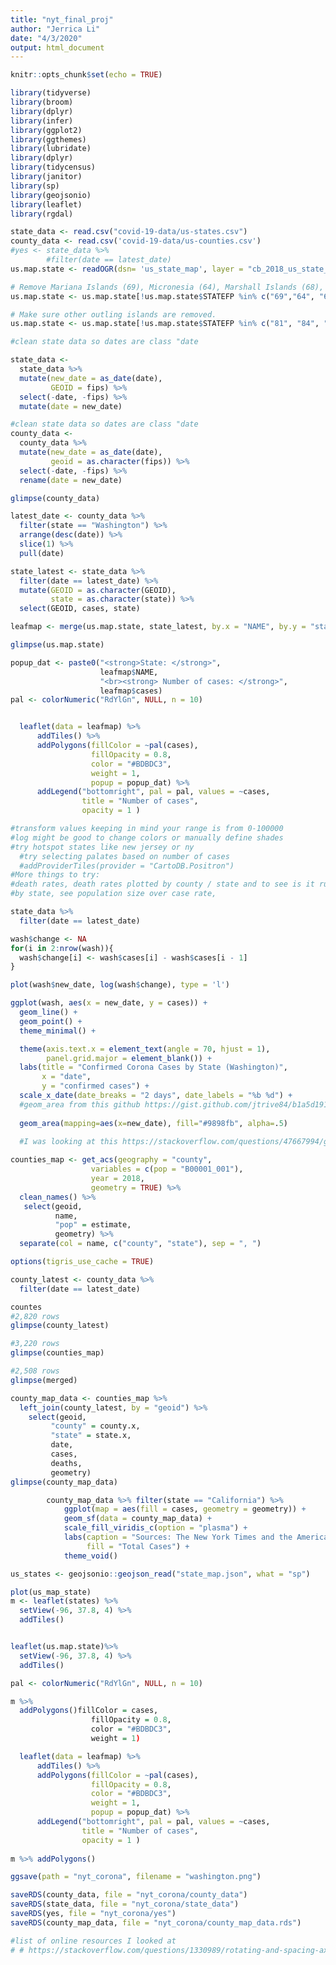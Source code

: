 ```yaml
---
title: "nyt_final_proj"
author: "Jerrica Li"
date: "4/3/2020"
output: html_document
---
```


```r
knitr::opts_chunk$set(echo = TRUE)
```

```r
library(tidyverse)
library(broom)
library(dplyr)
library(infer)
library(ggplot2)
library(ggthemes)
library(lubridate)
library(dplyr)
library(tidycensus)
library(janitor)
library(sp)
library(geojsonio)
library(leaflet)
library(rgdal)
```

```r
state_data <- read.csv("covid-19-data/us-states.csv") 
county_data <- read.csv('covid-19-data/us-counties.csv')
#yes <- state_data %>% 
        #filter(date == latest_date)
us.map.state <- readOGR(dsn= 'us_state_map', layer = "cb_2018_us_state_5m", stringsAsFactors = FALSE)

# Remove Mariana Islands (69), Micronesia (64), Marshall Islands (68), Palau (70), Minor Islands (74)
us.map.state <- us.map.state[!us.map.state$STATEFP %in% c("69","64", "68", "70", "74"),]

# Make sure other outling islands are removed.
us.map.state <- us.map.state[!us.map.state$STATEFP %in% c("81", "84", "86", "87", "89", "71", "76","95", "79"),]
```

```r
#clean state data so dates are class "date

state_data <- 
  state_data %>% 
  mutate(new_date = as_date(date),
         GEOID = fips) %>% 
  select(-date, -fips) %>% 
  mutate(date = new_date)

#clean state data so dates are class "date
county_data <- 
  county_data %>% 
  mutate(new_date = as_date(date),
         geoid = as.character(fips)) %>% 
  select(-date, -fips) %>% 
  rename(date = new_date)

glimpse(county_data)
```

```r

latest_date <- county_data %>% 
  filter(state == "Washington") %>% 
  arrange(desc(date)) %>% 
  slice(1) %>% 
  pull(date)

state_latest <- state_data %>% 
  filter(date == latest_date) %>% 
  mutate(GEOID = as.character(GEOID), 
         state = as.character(state)) %>% 
  select(GEOID, cases, state)

leafmap <- merge(us.map.state, state_latest, by.x = "NAME", by.y = "state")

glimpse(us.map.state)

popup_dat <- paste0("<strong>State: </strong>",
                    leafmap$NAME,
                    "<br><strong> Number of cases: </strong>",
                    leafmap$cases)
pal <- colorNumeric("RdYlGn", NULL, n = 10)


  leaflet(data = leafmap) %>% 
      addTiles() %>%
      addPolygons(fillColor = ~pal(cases),
                  fillOpacity = 0.8,
                  color = "#BDBDC3",
                  weight = 1,
                  popup = popup_dat) %>%
      addLegend("bottomright", pal = pal, values = ~cases,
                title = "Number of cases",
                opacity = 1 )

#transform values keeping in mind your range is from 0-100000
#log might be good to change colors or manually define shades 
#try hotspot states like new jersey or ny 
  #try selecting palates based on number of cases 
  #addProviderTiles(provider = "CartoDB.Positron")
#More things to try:
#death rates, death rates plotted by county / state and to see is it rural places? urban cities? the south? 
#by state, see population size over case rate, 

```


```r
state_data %>% 
  filter(date == latest_date) 
```

```r

wash$change <- NA
for(i in 2:nrow(wash)){
  wash$change[i] <- wash$cases[i] - wash$cases[i - 1]
}

plot(wash$new_date, log(wash$change), type = 'l')

```



```r

ggplot(wash, aes(x = new_date, y = cases)) +
  geom_line() +
  geom_point() + 
  theme_minimal() +

  theme(axis.text.x = element_text(angle = 70, hjust = 1), 
        panel.grid.major = element_blank()) + 
  labs(title = "Confirmed Corona Cases by State (Washington)", 
       x = "date", 
       y = "confirmed cases") +
  scale_x_date(date_breaks = "2 days", date_labels = "%b %d") +
  #geom_area from this github https://gist.github.com/jtrive84/b1a5d191358883dea1d511d8c78929b6#file-ggplot_auc-r-L9
  
  geom_area(mapping=aes(x=new_date), fill="#9898fb", alpha=.5) 
  
  #I was looking at this https://stackoverflow.com/questions/47667994/ggplot-x-axis-labels-with-all-x-axis-values for the longest time before I realized that I can change this by using scale_x_date()

```

```r
counties_map <- get_acs(geography = "county",
                  variables = c(pop = "B00001_001"), 
                  year = 2018,
                  geometry = TRUE) %>% 
  clean_names() %>% 
   select(geoid, 
          name, 
          "pop" = estimate,
          geometry) %>% 
  separate(col = name, c("county", "state"), sep = ", ") 

options(tigris_use_cache = TRUE)

county_latest <- county_data %>% 
  filter(date == latest_date)

countes
#2,820 rows
glimpse(county_latest)

#3,220 rows
glimpse(counties_map)

#2,508 rows
glimpse(merged)

county_map_data <- counties_map %>% 
  left_join(county_latest, by = "geoid") %>% 
    select(geoid, 
         "county" = county.x,
         "state" = state.x,
         date, 
         cases, 
         deaths, 
         geometry)
glimpse(county_map_data)

```

```r
        county_map_data %>% filter(state == "California") %>%
            ggplot(map = aes(fill = cases, geometry = geometry)) +
            geom_sf(data = county_map_data) + 
            scale_fill_viridis_c(option = "plasma") + 
            labs(caption = "Sources: The New York Times and the American Community Survey 2014-2018", 
                 fill = "Total Cases") + 
            theme_void()
```

```r
us_states <- geojsonio::geojson_read("state_map.json", what = "sp")

plot(us_map_state)
m <- leaflet(states) %>%
  setView(-96, 37.8, 4) %>%
  addTiles() 


leaflet(us.map.state)%>%
  setView(-96, 37.8, 4) %>%
  addTiles() 

pal <- colorNumeric("RdYlGn", NULL, n = 10)

m %>% 
  addPolygons()fillColor = cases,
                  fillOpacity = 0.8,
                  color = "#BDBDC3",
                  weight = 1)

  leaflet(data = leafmap) %>% 
      addTiles() %>%
      addPolygons(fillColor = ~pal(cases),
                  fillOpacity = 0.8,
                  color = "#BDBDC3",
                  weight = 1,
                  popup = popup_dat) %>%
      addLegend("bottomright", pal = pal, values = ~cases,
                title = "Number of cases",
                opacity = 1 )
  
m %>% addPolygons()
```


```r
ggsave(path = "nyt_corona", filename = "washington.png")
```

```r
saveRDS(county_data, file = "nyt_corona/county_data")
saveRDS(state_data, file = "nyt_corona/state_data")
saveRDS(yes, file = "nyt_corona/yes")
saveRDS(county_map_data, file = "nyt_corona/county_map_data.rds")
```

```r
#list of online resources I looked at 
# # https://stackoverflow.com/questions/1330989/rotating-and-spacing-axis-labels-in-ggplot2
```

